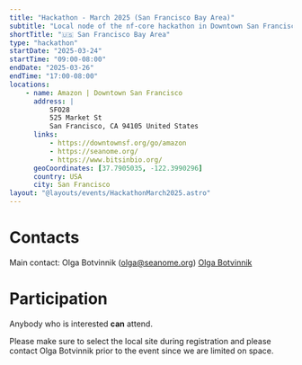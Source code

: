 ```yaml
---
title: "Hackathon - March 2025 (San Francisco Bay Area)"
subtitle: "Local node of the nf-core hackathon in Downtown San Francisco"
shortTitle: "🇺🇸 San Francisco Bay Area"
type: "hackathon"
startDate: "2025-03-24"
startTime: "09:00-08:00"
endDate: "2025-03-26"
endTime: "17:00-08:00"
locations:
    - name: Amazon | Downtown San Francisco
      address: |
          SFO28
          525 Market St
          San Francisco, CA 94105 United States
      links:
          - https://downtownsf.org/go/amazon
          - https://seanome.org/
          - https://www.bitsinbio.org/
      geoCoordinates: [37.7905035, -122.3990296]
      country: USA
      city: San Francisco
layout: "@layouts/events/HackathonMarch2025.astro"
---
```


# Contacts

Main contact: Olga Botvinnik ([olga@seanome.org](mailto:olga@seanome.org))
[<i class="fab fa-slack"></i> Olga Botvinnik](https://nfcore.slack.com/team/UU10KMQ1F)

# Participation

Anybody who is interested **can** attend.

Please make sure to select the local site during registration and please contact
Olga Botvinnik prior to the event since we are limited on space.
